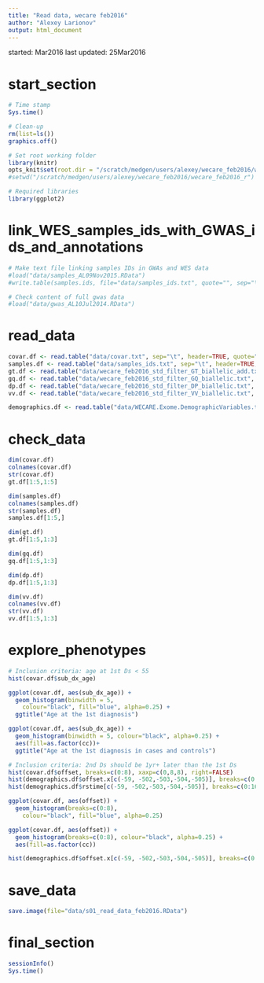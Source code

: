 ```yaml
---
title: "Read data, wecare feb2016"
author: "Alexey Larionov"
output: html_document
---
```


started: Mar2016
last updated: 25Mar2016

# start_section

```r

# Time stamp
Sys.time()

# Clean-up
rm(list=ls())
graphics.off()

# Set root working folder
library(knitr)
opts_knit$set(root.dir = "/scratch/medgen/users/alexey/wecare_feb2016/wecare_feb2016_r")
#setwd("/scratch/medgen/users/alexey/wecare_feb2016/wecare_feb2016_r")

# Required libraries
library(ggplot2)

```

# link_WES_samples_ids_with_GWAS_ids_and_annotations

```r

# Make text file linking samples IDs in GWAs and WES data
#load("data/samples_AL09Nov2015.RData")
#write.table(samples.ids, file="data/samples_ids.txt", quote="", sep="\t")

# Check content of full gwas data
#load("data/gwas_AL10Jul2014.RData")

```

# read_data

```r

covar.df <- read.table("data/covar.txt", sep="\t", header=TRUE, quote="")
samples.df <- read.table("data/samples_ids.txt", sep="\t", header=TRUE, quote="")
gt.df <- read.table("data/wecare_feb2016_std_filter_GT_biallelic_add.txt", header=TRUE, row.names=1, sep="\t", quote="")
gq.df <- read.table("data/wecare_feb2016_std_filter_GQ_biallelic.txt", header=TRUE, row.names=1, sep="\t", quote="")
dp.df <- read.table("data/wecare_feb2016_std_filter_DP_biallelic.txt", header=TRUE, row.names=1, sep="\t", quote="")
vv.df <- read.table("data/wecare_feb2016_std_filter_VV_biallelic.txt", header=TRUE, row.names=1, sep="\t", quote="")

demographics.df <- read.table("data/WECARE.Exome.DemographicVariables.txt", sep="\t", header=TRUE, quote="")

```

# check_data

```r

dim(covar.df)
colnames(covar.df)
str(covar.df)
gt.df[1:5,1:5]

dim(samples.df)
colnames(samples.df)
str(samples.df)
samples.df[1:5,]

dim(gt.df)
gt.df[1:5,1:3]

dim(gq.df)
gq.df[1:5,1:3]

dim(dp.df)
dp.df[1:5,1:3]

dim(vv.df)
colnames(vv.df)
str(vv.df)
vv.df[1:5,1:3]

```

# explore_phenotypes

```r

# Inclusion criteria: age at 1st Ds < 55
hist(covar.df$sub_dx_age) 

ggplot(covar.df, aes(sub_dx_age)) +
  geom_histogram(binwidth = 5, 
    colour="black", fill="blue", alpha=0.25) +
  ggtitle("Age at the 1st diagnosis")

ggplot(covar.df, aes(sub_dx_age)) +
  geom_histogram(binwidth = 5, colour="black", alpha=0.25) + 
  aes(fill=as.factor(cc))+
  ggtitle("Age at the 1st diagnosis in cases and controls")

# Inclusion criteria: 2nd Ds should be 1yr+ later than the 1st Ds
hist(covar.df$offset, breaks=c(0:8), xaxp=c(0,8,8), right=FALSE)
hist(demographics.df$offset.x[c(-59, -502,-503,-504,-505)], breaks=c(0:8), xaxp=c(0,8,8), right=FALSE)
hist(demographics.df$rstime[c(-59, -502,-503,-504,-505)], breaks=c(0:16), xaxp=c(0,16,16), right=FALSE)

ggplot(covar.df, aes(offset)) +
  geom_histogram(breaks=c(0:8), 
    colour="black", fill="blue", alpha=0.25)

ggplot(covar.df, aes(offset)) +
  geom_histogram(breaks=c(0:8), colour="black", alpha=0.25) + 
  aes(fill=as.factor(cc))

hist(demographics.df$offset.x[c(-59, -502,-503,-504,-505)], breaks=c(0:8), xaxp=c(0,8,8))

```

# save_data

```r

save.image(file="data/s01_read_data_feb2016.RData")

```

# final_section

```r

sessionInfo()
Sys.time()

```
